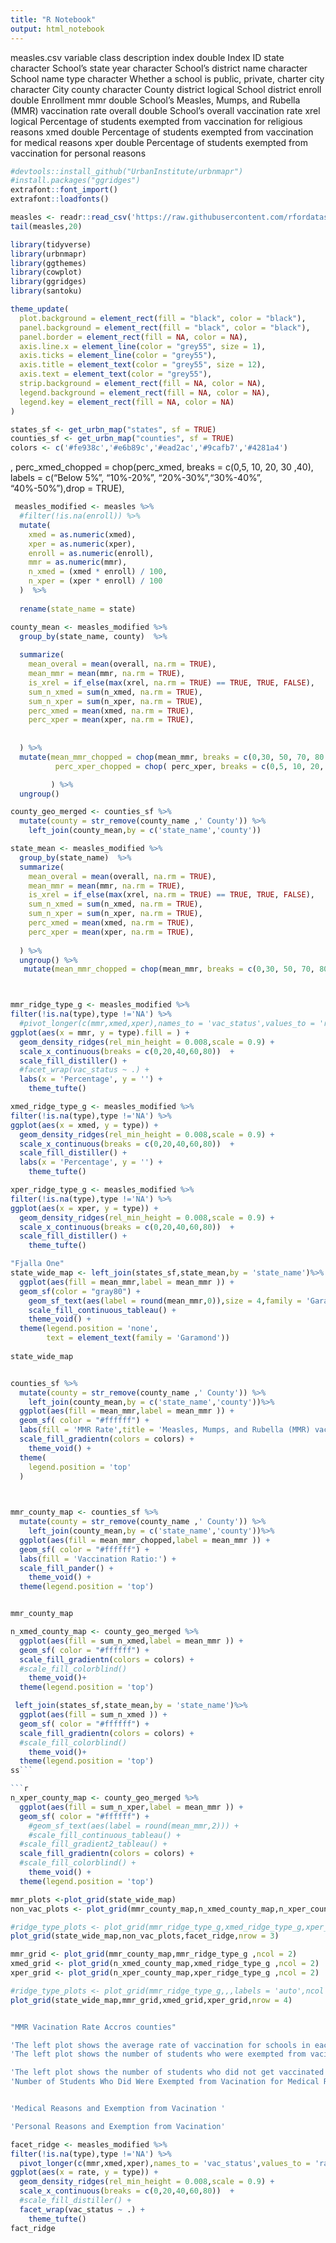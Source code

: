 ```yaml
---
title: "R Notebook"
output: html_notebook
---
```



measles.csv
variable	class	description
index	double	Index ID
state	character	School's state
year	character	School's district
name	character	School name
type	character	Whether a school is public, private, charter
city	character	City
county	character	County
district	logical	School district
enroll	double	Enrollment
mmr	double	School's Measles, Mumps, and Rubella (MMR) vaccination rate
overall	double	School's overall vaccination rate
xrel	logical	Percentage of students exempted from vaccination for religious reasons
xmed	double	Percentage of students exempted from vaccination for medical reasons
xper	double	Percentage of students exempted from vaccination for personal reasons

```r
#devtools::install_github("UrbanInstitute/urbnmapr")
#install.packages("ggridges")
extrafont::font_import()
extrafont::loadfonts()

```



```r
measles <- readr::read_csv('https://raw.githubusercontent.com/rfordatascience/tidytuesday/master/data/2020/2020-02-25/measles.csv',na = c('-1'))
tail(measles,20)
```



```r

library(tidyverse)
library(urbnmapr)
library(ggthemes)
library(cowplot)
library(ggridges)
library(santoku)

theme_update(
  plot.background = element_rect(fill = "black", color = "black"),
  panel.background = element_rect(fill = "black", color = "black"),
  panel.border = element_rect(fill = NA, color = NA),
  axis.line.x = element_line(color = "grey55", size = 1),
  axis.ticks = element_line(color = "grey55"),
  axis.title = element_text(color = "grey55", size = 12),
  axis.text = element_text(color = "grey55"),
  strip.background = element_rect(fill = NA, color = NA),
  legend.background = element_rect(fill = NA, color = NA),
  legend.key = element_rect(fill = NA, color = NA)
)
```

```r
states_sf <- get_urbn_map("states", sf = TRUE)
counties_sf <- get_urbn_map("counties", sf = TRUE)
colors <- c('#fe938c','#e6b89c','#ead2ac','#9cafb7','#4281a4')
```


,
         perc_xmed_chopped = chop(perc_xmed, breaks = c(0,5, 10, 20, 30 ,40), labels = c("Below 5%", "10%-20%", "20%-30%","30%-40%", "40%-50%"),drop = TRUE),

```r


 measles_modified <- measles %>%
  #filter(!is.na(enroll)) %>%
  mutate(
    xmed = as.numeric(xmed),
    xper = as.numeric(xper),
    enroll = as.numeric(enroll),
    mmr = as.numeric(mmr),
    n_xmed = (xmed * enroll) / 100,
    n_xper = (xper * enroll) / 100
  )  %>%
   
  rename(state_name = state) 

county_mean <- measles_modified %>%
  group_by(state_name, county)  %>%
  
  summarize(
    mean_overal = mean(overall, na.rm = TRUE),
    mean_mmr = mean(mmr, na.rm = TRUE),
    is_xrel = if_else(max(xrel, na.rm = TRUE) == TRUE, TRUE, FALSE),
    sum_n_xmed = sum(n_xmed, na.rm = TRUE),
    sum_n_xper = sum(n_xper, na.rm = TRUE),
    perc_xmed = mean(xmed, na.rm = TRUE),
    perc_xper = mean(xper, na.rm = TRUE),
    
    
  ) %>%
  mutate(mean_mmr_chopped = chop(mean_mmr, breaks = c(0,30, 50, 70, 80 ,95,100), labels = c("0%-30%", "30%-50%", "50%-70%","70%-80%", "80%-95%","95%-100%")),
          perc_xper_chopped = chop( perc_xper, breaks = c(0,5, 10, 20, 30 ,40,50), labels = c("0%-30%", "10%-20%", "20%-30%","30%-40%", "40%-50%","Above 50%"),drop = TRUE),

         ) %>% 
  ungroup()

county_geo_merged <- counties_sf %>% 
  mutate(county = str_remove(county_name ,' County')) %>% 
    left_join(county_mean,by = c('state_name','county'))

state_mean <- measles_modified %>%
  group_by(state_name)  %>%
  summarize(
    mean_overal = mean(overall, na.rm = TRUE),
    mean_mmr = mean(mmr, na.rm = TRUE),
    is_xrel = if_else(max(xrel, na.rm = TRUE) == TRUE, TRUE, FALSE),
    sum_n_xmed = sum(n_xmed, na.rm = TRUE),
    sum_n_xper = sum(n_xper, na.rm = TRUE),
    perc_xmed = mean(xmed, na.rm = TRUE),
    perc_xper = mean(xper, na.rm = TRUE),
    
  ) %>%
  ungroup() %>% 
   mutate(mean_mmr_chopped = chop(mean_mmr, breaks = c(0,30, 50, 70, 80 ,95,100), labels = c("0%-30%", "30%-50%", "50%-70%","70%-80%", "80%-95%","95%-100%")))




```



```r
mmr_ridge_type_g <- measles_modified %>% 
filter(!is.na(type),type !='NA') %>% 
  #pivot_longer(c(mmr,xmed,xper),names_to = 'vac_status',values_to = 'rate') %>% 
ggplot(aes(x = mmr, y = type).fill = ) +
  geom_density_ridges(rel_min_height = 0.008,scale = 0.9) + 
  scale_x_continuous(breaks = c(0,20,40,60,80))  +
  scale_fill_distiller() +
  #facet_wrap(vac_status ~ .) +
  labs(x = 'Percentage', y = '') +
    theme_tufte()

xmed_ridge_type_g <- measles_modified %>% 
filter(!is.na(type),type !='NA') %>% 
ggplot(aes(x = xmed, y = type)) +
  geom_density_ridges(rel_min_height = 0.008,scale = 0.9) + 
  scale_x_continuous(breaks = c(0,20,40,60,80))  +
  scale_fill_distiller() + 
  labs(x = 'Percentage', y = '') +
    theme_tufte()

xper_ridge_type_g <- measles_modified %>% 
filter(!is.na(type),type !='NA') %>% 
ggplot(aes(x = xper, y = type)) +
  geom_density_ridges(rel_min_height = 0.008,scale = 0.9) + 
  scale_x_continuous(breaks = c(0,20,40,60,80))  +
  scale_fill_distiller() +
    theme_tufte()
```


```r
"Fjalla One"
state_wide_map <- left_join(states_sf,state_mean,by = 'state_name')%>% 
  ggplot(aes(fill = mean_mmr,label = mean_mmr )) +
  geom_sf(color = "gray80") +
    geom_sf_text(aes(label = round(mean_mmr,0)),size = 4,family = 'Garamond') +
    scale_fill_continuous_tableau() +
    theme_void() +
  theme(legend.position = 'none',
        text = element_text(family = 'Garamond'))
 
state_wide_map    
```
```r

```


```r



counties_sf %>% 
  mutate(county = str_remove(county_name ,' County')) %>% 
    left_join(county_mean,by = c('state_name','county'))%>% 
  ggplot(aes(fill = mean_mmr,label = mean_mmr )) +
  geom_sf( color = "#ffffff") +
  labs(fill = 'MMR Rate',title = 'Measles, Mumps, and Rubella (MMR) vaccination rate') +
  scale_fill_gradientn(colors = colors) +
    theme_void() +
  theme(
    legend.position = 'top'
  )
  


mmr_county_map <- counties_sf %>% 
  mutate(county = str_remove(county_name ,' County')) %>% 
    left_join(county_mean,by = c('state_name','county'))%>% 
  ggplot(aes(fill = mean_mmr_chopped,label = mean_mmr )) +
  geom_sf( color = "#ffffff") +
  labs(fill = 'Vaccination Ratio:') +
  scale_fill_pander() +
    theme_void() +
  theme(legend.position = 'top')


mmr_county_map
```
```r

n_xmed_county_map <- county_geo_merged %>% 
  ggplot(aes(fill = sum_n_xmed,label = mean_mmr )) +
  geom_sf( color = "#ffffff") +
  scale_fill_gradientn(colors = colors) +
  #scale_fill_colorblind()
    theme_void()+
  theme(legend.position = 'top')
```

```r
 left_join(states_sf,state_mean,by = 'state_name')%>% 
  ggplot(aes(fill = sum_n_xmed )) +
  geom_sf( color = "#ffffff") +
  scale_fill_gradientn(colors = colors) +
  #scale_fill_colorblind()
    theme_void()+
  theme(legend.position = 'top')
ss```

```r
n_xper_county_map <- county_geo_merged %>% 
  ggplot(aes(fill = sum_n_xper,label = mean_mmr )) +
  geom_sf( color = "#ffffff") +
    #geom_sf_text(aes(label = round(mean_mmr,2))) +
    #scale_fill_continuous_tableau() +
  #scale_fill_gradient2_tableau() +
  scale_fill_gradientn(colors = colors) +
  #scale_fill_colorblind() + 
    theme_void() +
  theme(legend.position = 'top')
```



```r
mmr_plots <-plot_grid(state_wide_map)
non_vac_plots <- plot_grid(mmr_county_map,n_xmed_county_map,n_xper_county_map,ncol = 3)

#ridge_type_plots <- plot_grid(mmr_ridge_type_g,xmed_ridge_type_g,xper_ridge_type_g,labels = 'auto',ncol = 3)
plot_grid(state_wide_map,non_vac_plots,facet_ridge,nrow = 3)
```


```r
mmr_grid <- plot_grid(mmr_county_map,mmr_ridge_type_g ,ncol = 2)
xmed_grid <- plot_grid(n_xmed_county_map,xmed_ridge_type_g ,ncol = 2)
xper_grid <- plot_grid(n_xper_county_map,xper_ridge_type_g ,ncol = 2)

#ridge_type_plots <- plot_grid(mmr_ridge_type_g,,,labels = 'auto',ncol = 3)
plot_grid(state_wide_map,mmr_grid,xmed_grid,xper_grid,nrow = 4)


"MMR Vacination Rate Accros counties"

'The left plot shows the average rate of vaccination for schools in each county'
'The left plot shows the number of students who were exempted from vacination due to medical reasons'

'The left plot shows the number of students who did not get vaccinated for personal reasons. On the right plot, we can see the distribution of the number of students who were exempted frfor different types of school'
'Number of Students Who Did Were Exempted from Vacination for Medical Reasons'


'Medical Reasons and Exemption from Vacination '

'Personal Reasons and Exemption from Vacination'
```




```r
facet_ridge <- measles_modified %>% 
filter(!is.na(type),type !='NA') %>% 
  pivot_longer(c(mmr,xmed,xper),names_to = 'vac_status',values_to = 'rate') %>% 
ggplot(aes(x = rate, y = type)) +
  geom_density_ridges(rel_min_height = 0.008,scale = 0.9) + 
  scale_x_continuous(breaks = c(0,20,40,60,80))  +
  #scale_fill_distiller() +
  facet_wrap(vac_status ~ .) +
    theme_tufte()
fact_ridge

```

